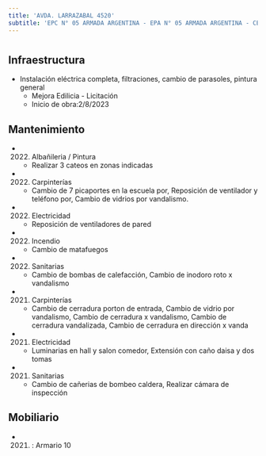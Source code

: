 ```yaml
---
title: 'AVDA. LARRAZABAL 4520'
subtitle: 'EPC N° 05 ARMADA ARGENTINA - EPA N° 05 ARMADA ARGENTINA - CECIE N° 21 - JII N° 06/21°'
---
```


#
## Infraestructura

* Instalación eléctrica completa, filtraciones, cambio de parasoles, pintura general 
    + Mejora Edilicia - Licitación 
    + Inicio de obra:2/8/2023 






## Mantenimiento

*  (2022) Albañileria / Pintura 
    + Realizar 3 cateos en zonas indicadas

*  (2022) Carpinterías 
    + Cambio de 7 picaportes en la escuela por, Reposición de ventilador y teléfono por, Cambio de vidrios por vandalismo.

*  (2022) Electricidad 
    + Reposición de ventiladores de pared

*  (2022) Incendio 
    + Cambio de matafuegos

*  (2022) Sanitarias 
    + Cambio de bombas de calefacción, Cambio de inodoro roto x vandalismo

*  (2021) Carpinterías 
    + Cambio de cerradura porton de entrada, Cambio de vidrio por vandalismo, Cambio de cerradura x vandalismo, Cambio de cerradura vandalizada, Cambio de cerradura en dirección x vanda

*  (2021) Electricidad 
    + Luminarias en hall y salon comedor, Extensión con caño daisa y dos tomas

*  (2021) Sanitarias 
    + Cambio de cañerias de bombeo caldera, Realizar cámara de inspección





## Mobiliario

*  (2021) : Armario 10 



